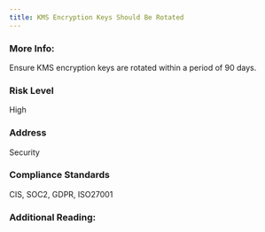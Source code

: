 ```yaml
---
title: KMS Encryption Keys Should Be Rotated
---
```


### More Info:

Ensure KMS encryption keys are rotated within a period of 90 days.

### Risk Level

High

### Address

Security

### Compliance Standards

CIS, SOC2, GDPR, ISO27001

### Additional Reading:
